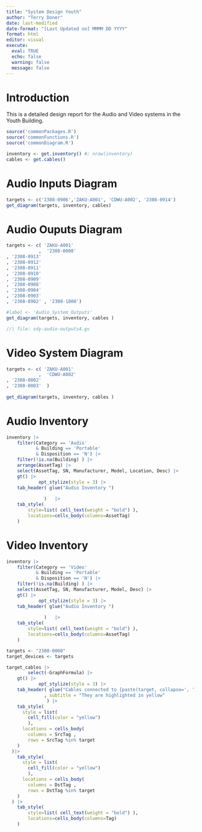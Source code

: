 ```yaml
---
title: "System Design Youth"
author: "Terry Doner"
date: last-modified
date-format: "[Last Updated on] MMMM DD YYYY"
format: html
editor: visual
execute: 
  eval: TRUE
  echo: false
  warning: false
  message: false
---
```


# Introduction

This is a detailed design report for the Audio and Video systems in the Youth Building.

```r
source('commonPackages.R')
source('commonFunctions.R')
source('commonDiagram.R')
```

```r
inventory <- get.inventory() #; nrow(inventory)
cables <- get.cables()
```

# Audio Inputs Diagram

```r
targets <- c('2308-0906','ZAKU-A001', 'CDWU-A002', '2308-0914')
get_diagram(targets, inventory, cables)
```

# Audio Ouputs Diagram

```r
targets <- c( 'ZAKU-A001' 
			,  '2308-0008'
, '2308-0913'
, '2308-0912'
, '2308-0911'
, '2308-0910'
, '2308-0909'
, '2308-0908'
, '2308-0904'
, '2308-0903'
, '2308-0902' , '2308-1000')

#label <- 'Audio_System_Outputs'
get_diagram(targets, inventory, cables )
```

```dot
//| file: sdy-audio-outputs4.gv
```
 


# Video System Diagram

```r
targets <- c( 'ZAKU-A001' 
			,  'CDWU-A002'
, '2308-0002'
, '2308-0003'  )
 
get_diagram(targets, inventory, cables )
```



# Audio Inventory

```r
inventory |>
	filter(Category == 'Audio'
		   & Building == 'Portable' 
		   & Disposition == 'N') |> 
	filter(!is.na(Building) ) |>
	arrange(AssetTag) |>
	select(AssetTag, SN, Manufacturer, Model, Location, Desc) |>
	gt() |>
			opt_stylize(style = 3) |>
	tab_header( glue("Audio Inventory ")
			   
			  )   |>
	tab_style(
		style=list( cell_text(weight = "bold") ),
		locations=cells_body(columns=AssetTag)
	)
```

# Video Inventory

```r
inventory |>
	filter(Category == 'Video'
		   & Building == 'Portable' 
		   & Disposition == 'N') |> 
	filter(!is.na(Building) ) |>
	select(AssetTag, SN, Manufacturer, Model, Desc) |>
	gt() |>
			opt_stylize(style = 3) |>
	tab_header( glue("Audio Inventory ")
			   
			  )   |>
	tab_style(
		style=list( cell_text(weight = "bold") ),
		locations=cells_body(columns=AssetTag)
	)
```

```r
targets <- "2308-0008"
target_devices <- targets
```


```r
target_cables |>	
		select(-GraphFormula) |>
	gt() |>
			opt_stylize(style = 3) |>
	tab_header( glue("Cables connected to {paste(target, collapse=', ')}") 
			  , subtitle = "They are highlighted in yellow"
			   ) |>
    tab_style(
      style = list(
        cell_fill(color = "yellow")
        ),
      locations = cells_body(
        columns = SrcTag ,
        rows = SrcTag %in% target
    )
  )|>
    tab_style(
      style = list(
        cell_fill(color = "yellow") 
        ),
      locations = cells_body(
        columns = DstTag ,
        rows = DstTag %in% target
    )
  ) |>
	tab_style(
		style=list( cell_text(weight = "bold") ),
		locations=cells_body(columns=Tag)
	)  
```
  